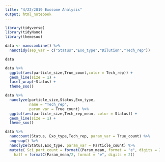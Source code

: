 ```yaml
---
title: "4/22/2019 Exosome Analysis"
output: html_notebook
---
```



```r
library(tidyverse)
library(tidyNano)
library(themesoo)
```

```r
data <- nanocombine() %>% 
  nanotidy(sep_var = c("Status","Exo_type","Dilution","Tech_rep"))

data
```

```r
data %>%
  ggplot(aes(particle_size,True_count,color = Tech_rep)) +
  geom_line(size = 1) +
  facet_wrap(~Status) +
  theme_soo()
```
```r
data %>% 
  nanolyze(particle_size,Status,Exo_type,
           name = "Tech_rep",
           param_var = True_count) %>% 
  ggplot(aes(particle_size,Tech_rep_mean, color = Status)) +
  geom_line(size = 1) +
  theme_soo()
```
```r
data %>%
  nanocount(Status, Exo_type,Tech_rep, param_var = True_count) %>%
  ungroup() %>% 
  nanolyze(Status,Exo_type, param_var = Particle_count) %>% 
  mutate( Sci_part_count = formatC(Param_mean, format = "e", digits = 2),
    half = formatC(Param_mean/2, format = "e", digits = 2))
  
```

